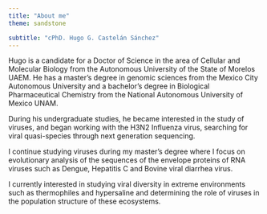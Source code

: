 ```yaml
---
title: "About me"
theme: sandstone

subtitle: "cPhD. Hugo G. Castelán Sánchez"
---
```


Hugo is a candidate for a Doctor of Science in the area of Cellular and Molecular Biology from the Autonomous University of the State of Morelos UAEM.
He has a master's degree in genomic sciences from the Mexico City Autonomous University and a bachelor's degree in Biological Pharmaceutical Chemistry from the National Autonomous University of Mexico UNAM.


During his undergraduate studies, he became interested in the study of viruses, and began working with the H3N2 Influenza virus, searching for viral quasi-species through next generation sequencing.

I continue studying viruses during my master's degree where I focus on evolutionary analysis of the sequences of the envelope proteins of RNA viruses such as Dengue, Hepatitis C and Bovine viral diarrhea virus.


I currently interested in studying viral diversity in extreme environments such as thermophiles and hypersaline and determining the role of viruses in the population structure of these ecosystems. 


